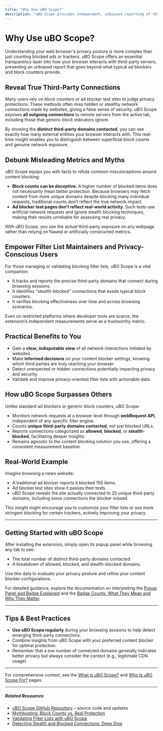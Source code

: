 ```yaml
---
title: "Why Use uBO Scope?"
description: "uBO Scope provides independent, unbiased reporting of third-party network activity—surfacing connections missed by generic block counters or ad blocker tests. This transparency helps debunk misleading metrics, enabling a more accurate assessment of privacy protections."
---
```


# Why Use uBO Scope?

Understanding your web browser's privacy posture is more complex than just counting blocked ads or trackers. uBO Scope offers an essential transparency layer into how your browser interacts with third-party servers, presenting an unbiased report that goes beyond what typical ad blockers and block counters provide.

## Reveal True Third-Party Connections

Many users rely on block counters or ad blocker test sites to judge privacy protections. These methods often miss hidden or stealthy network connections made by websites, giving a false sense of security. uBO Scope exposes **all outgoing connections** to remote servers from the active tab, including those that generic block indicators ignore.

By showing the **distinct third-party domains contacted**, you can see exactly how many external entities your browser interacts with. This real-time insight enables you to distinguish between superficial block counts and genuine network exposure.

## Debunk Misleading Metrics and Myths

uBO Scope equips you with facts to refute common misconceptions around content blocking:

- **Block counts can be deceptive.** A higher number of blocked items does not necessarily mean better protection. Because browsers may fetch content from more unique domains despite blocking many individual requests, traditional counts don’t reflect the true network impact.
- **Ad blocker test pages don’t reflect real-world activity.** Such tests use artificial network requests and ignore stealth blocking techniques, making their results unreliable for assessing real privacy.

With uBO Scope, you see the *actual* third-party exposure on any webpage rather than relying on flawed or artificially constructed metrics.

## Empower Filter List Maintainers and Privacy-Conscious Users

For those managing or validating blocking filter lists, uBO Scope is a vital companion:

- It tracks and reports the precise third-party domains that connect during browsing sessions.
- It identifies "stealth-blocked" connections that evade typical block counters.
- It verifies blocking effectiveness over time and across browsing scenarios.

Even on restricted platforms where developer tools are scarce, the extension’s independent measurements serve as a trustworthy metric.

## Practical Benefits to You

- Gain a **clear, indisputable view** of all network interactions initiated by websites.
- Make **informed decisions** on your content blocker settings, knowing which third parties are truly reaching your browser.
- Detect unexpected or hidden connections potentially impacting privacy and security.
- Validate and improve privacy-oriented filter lists with actionable data.

## How uBO Scope Surpasses Others

Unlike standard ad blockers or generic block counters, uBO Scope:

- Monitors network requests at a browser level through **webRequest API**, independent of any specific filter engine.
- Counts **unique third-party domains contacted**, not just blocked URLs.
- Reports connections categorized as **allowed**, **blocked**, or **stealth-blocked**, facilitating deeper insights.
- Remains agnostic to the content blocking solution you use, offering a consistent measurement baseline.

## Real-World Example

Imagine browsing a news website:

- A traditional ad blocker reports it blocked 150 items.
- Ad blocker test sites show it passes their tests.
- uBO Scope reveals the site actually connected to 25 unique third-party domains, including some connections the blocker missed.

This insight might encourage you to customize your filter lists or use more stringent blocking for certain trackers, actively improving your privacy.


---

## Getting Started with uBO Scope

After installing the extension, simply open its popup panel while browsing any tab to see:

- The total number of distinct third-party domains contacted.
- A breakdown of allowed, blocked, and stealth-blocked domains.

Use this data to evaluate your privacy posture and refine your content blocker configurations.

For detailed guidance, explore the documentation on interpreting the [Popup Panel and Badge Explained](/overview/feature-overview-usage/popover-and-badge) and the [Badge Counts: What They Mean and Why They Matter](/guides/getting-started-essentials/understanding-badge-logic).

---

## Tips & Best Practices

- **Use uBO Scope regularly** during your browsing sessions to help detect emerging third-party connections.
- Combine insights from uBO Scope with your preferred content blocker for optimal protection.
- Remember that a low number of connected domains generally indicates better privacy but always consider the context (e.g., legitimate CDN usage).

---

For comprehensive context, see the [What is uBO Scope?](/overview/introduction-and-value/what-is-ubo-scope) and [Who Is uBO Scope For?](/overview/introduction-and-value/target-audience) pages.


---

##### Related Resources

- [uBO Scope GitHub Repository](https://github.com/gorhill/uBO-Scope) – source code and updates
- [Mythbusting: Block Counts vs. Real Protection](/guides/advanced-insight-analysis/mythbusting-block-counts)
- [Validating Filter Lists with uBO Scope](/guides/advanced-insight-analysis/filter-list-validation)
- [Detecting Stealth and Blocked Connections: Deep Dive](/guides/advanced-insight-analysis/identifying-stealth-requests)